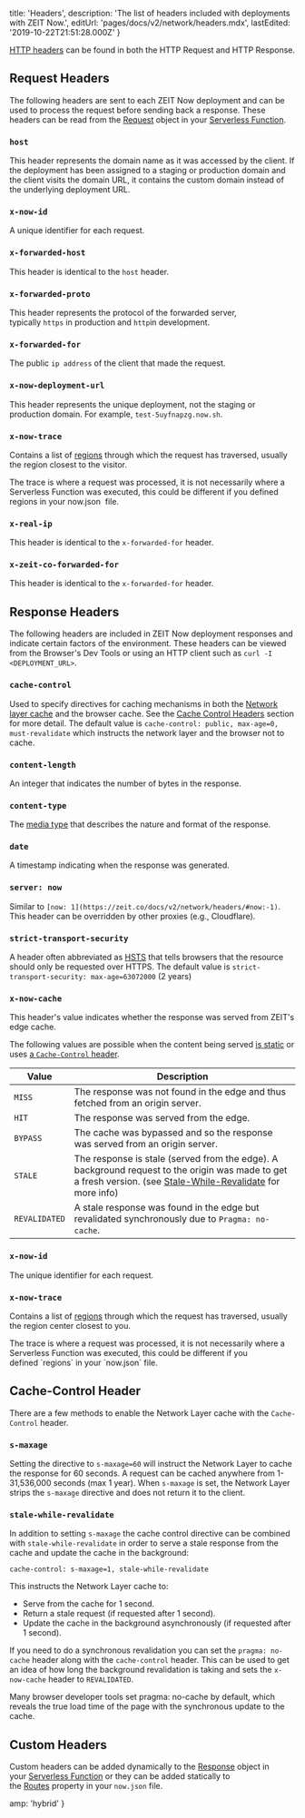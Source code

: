 
  title: 'Headers',
  description: 'The list of headers included with deployments with ZEIT Now.',
  editUrl: 'pages/docs/v2/network/headers.mdx',
  lastEdited: '2019-10-22T21:51:28.000Z'
}

[HTTP headers](https://developer.mozilla.org/en-US/docs/Web/HTTP/Headers) can be found in both the HTTP Request and HTTP Response.

## Request Headers

The following headers are sent to each ZEIT Now deployment and can be used to process the request before sending back a response. These headers can be read from the [Request](https://nodejs.org/api/http.html#http_message_headers) object in your [Serverless Function](/docs/v2/serverless-functions/introduction/).

### `host`

This header represents the domain name as it was accessed by the client. If the deployment has been assigned to a staging or production domain and the client visits the domain URL, it contains the custom domain instead of the underlying deployment URL.

### `x-now-id`

A unique identifier for each request.

### `x-forwarded-host`

This header is identical to the `host` header.

### `x-forwarded-proto`

This header represents the protocol of the forwarded server, typically `https` in production and `http`in development.

### `x-forwarded-for`

The public `ip address` of the client that made the request.

### `x-now-deployment-url`

This header represents the unique deployment, not the staging or production domain. For example, `test-5uyfnapzg.now.sh`.

### `x-now-trace`

Contains a list of [regions](/docs/v2/advanced/platform/regions-and-providers/) through which the request has traversed, usually the region closest to the visitor.

<Note>
  The trace is where a request was processed, it is not necessarily where a
  Serverless Function was executed, this could be different if you defined 
  <InlineCode>regions</InlineCode> in your <InlineCode>now.json</InlineCode>
   file.
</Note>

### `x-real-ip`

This header is identical to the `x-forwarded-for` header.

### `x-zeit-co-forwarded-for`

This header is identical to the `x-forwarded-for` header.

## Response Headers

The following headers are included in ZEIT Now deployment responses and indicate certain factors of the environment. These headers can be viewed from the Browser's Dev Tools or using an HTTP client such as `curl -I <DEPLOYMENT_URL>`.

### `cache-control`

Used to specify directives for caching mechanisms in both the [Network layer cache](/docs/v2/network/caching/) and the browser cache. See the [Cache Control Headers](/docs/v2/network/headers/#cache-control-header) section for more detail. The default value is `cache-control: public, max-age=0, must-revalidate` which instructs the network layer and the browser not to cache.

### `content-length`

An integer that indicates the number of bytes in the response.

### `content-type`

The [media type](https://developer.mozilla.org/en-US/docs/Web/HTTP/Basics_of_HTTP/MIME_types) that describes the nature and format of the response.

### `date`

A timestamp indicating when the response was generated.

### `server: now`

Similar to `[now: 1](https://zeit.co/docs/v2/network/headers/#now:-1)`. This header can be overridden by other proxies (e.g., Cloudflare).

### `strict-transport-security`

A header often abbreviated as [HSTS](https://developer.mozilla.org/en-US/docs/Glossary/HSTS) that tells browsers that the resource should only be requested over HTTPS. The default value is `strict-transport-security: max-age=63072000` (2 years)

### `x-now-cache`

This header's value indicates whether the response was served from ZEIT's edge cache.

The following values are possible when the content being served [is static](/docs/v2/network/caching/#caching-static-files) or uses [a `Cache-Control` header](/docs/v2/network/caching).

| Value         | Description                                                                                                                                                                                                      |
| ------------- | ---------------------------------------------------------------------------------------------------------------------------------------------------------------------------------------------------------------- |
| `MISS`        | The response was not found in the edge and thus fetched from an origin server.                                                                                                                                   |
| `HIT`         | The response was served from the edge.                                                                                                                                                                           |
| `BYPASS`      | The cache was bypassed and so the response was served from an origin server.                                                                                                                                     |
| `STALE`       | The response is stale (served from the edge). A background request to the origin was made to get a fresh version. (see [Stale-While-Revalidate](/docs/v2/network/caching/#stale-while-revalidate) for more info) |
| `REVALIDATED` | A stale response was found in the edge but revalidated synchronously due to `Pragma: no-cache`.                                                                                                                  |

### `x-now-id`

The unique identifier for each request.

### `x-now-trace`

Contains a list of [regions](/docs/v2/advanced/platform/regions-and-providers/) through which the request has traversed, usually the region center closest to you.

<Note>
  The trace is where a request was processed, it is not necessarily where a
  Serverless Function was executed, this could be different if you
  defined `regions` in your `now.json` file.
</Note>

## Cache-Control Header

There are a few methods to enable the Network Layer cache with the `Cache-Control` header.

### `s-maxage`

Setting the directive to `s-maxage=60` will instruct the Network Layer to cache the response for 60 seconds. A request can be cached anywhere from 1-31,536,000 seconds (max 1 year). When `s-maxage` is set, the Network Layer strips the `s-maxage` directive and does not return it to the client.

### `stale-while-revalidate`

In addition to setting `s-maxage` the cache control directive can be combined with `stale-while-revalidate` in order to serve a stale response from the cache and update the cache in the background:

```
cache-control: s-maxage=1, stale-while-revalidate
```

This instructs the Network Layer cache to:

- Serve from the cache for 1 second.
- Return a stale request (if requested after 1 second).
- Update the cache in the background asynchronously (if requested after 1 second).

If you need to do a synchronous revalidation you can set the `pragma: no-cache` header along with the `cache-control` header. This can be used to get an idea of how long the background revalidation is taking and sets the `x-now-cache` header to `REVALIDATED`.

<Note>
  Many browser developer tools set <InlineCode>pragma: no-cache</InlineCode> by
  default, which reveals the true load time of the page with the synchronous
  update to the cache.
</Note>

## Custom Headers

Custom headers can be added dynamically to the [Response](https://nodejs.org/api/http.html#http_response_setheader_name_value) object in your [Serverless Function](/docs/v2/serverless-functions/introduction/) or they can be added statically to the [Routes](/docs/configuration#routes/headers) property in your `now.json` file.


  amp: 'hybrid'
}

